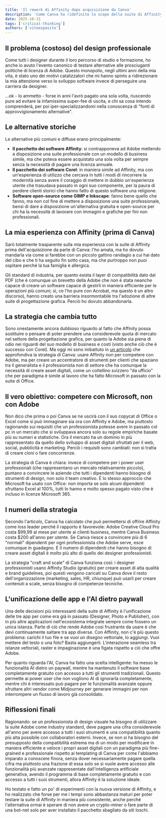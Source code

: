 ```yaml
---
title: 'Il rework di Affinity dopo acquisizione da Canva'
description: 'Come Canva ha ridefinito lo scopo della suite di Affinity per competere con Microsoft invece di Adobe'
date: 2025-10-31
tags: ['critical-thinking']
authors: ['vitoesposito']
---
```


## Il problema (costoso) del design professionale

Come tutti i designer durante il loro percorso di studio e formazione, ho anche io avuto l'evento canonico di testare alternative alle prosciuganti politiche di licenza di Adobe. Questo monopolio, negli ultimi anni della mia vita, è stato uno dei motivi catalizzatori che mi hanno spinto a ridirezionare la mia attenzione verso lo sviluppo software invece di perseguire una carriera da designer.

<div class="callout note flex flex-col p-4 border-l-4">
  <p class="text-sm m-0">...ok - lo ammetto - forse in anni l'avrò pagato una sola volta, riuscendo pure ad evitare la infamissima super-fee di uscita, e chi sa cosa intendo comprenderà, per poi iper-specializzandomi nella conoscenza di "fonti di approvvigionamento alternative".</p>
</div>

## Le alternative storiche

Le alternative più comuni e diffuse erano principalmente:

- **Il pacchetto dei software Affinity**: si contrapponeva ad Adobe mettendo a disposizione una suite professionale con un modello di business simile, ma che poteva essere acquistato una sola volta per sempre senza la necessità di pagare una licenza annuale.
- **Il pacchetto dei software Corel**: in maniera simile ad Affinity, ma con un'esperienza di utilizzo che cercava in tutti i modi di rincorrere la modernità senza avere il coraggio di mettere in dubbio un'esperienza utente che trasudava passato in ogni suo componente, per la paura di perdere clienti storici che hanno fatto di questo software una religione.
- **Software open-source come GIMP e Inkscape**: fanno bene quello che fanno, ma non col fine di mettere a disposizione una suite professionale, bensì di dare a disposizione un'alternativa gratuita e open-source per chi ha la necessità di lavorare con immagini e grafiche per fini non professionali.

## La mia esperienza con Affinity (prima di Canva)

Sarò totalmente trasparente sulla mia esperienza con la suite di Affinity prima dell'acquisizione da parte di Canva: l'ho amata, ma ho dovuto mandarla via come si farebbe con un piccolo gattino randagio a cui hai dato del cibo e che ti ha seguito fin sotto casa, ma che purtroppo non puoi ospitare perché la tua famiglia è allergica.

Gli standard di industria, per quanto esista il layer di compatibilità dato dal PDF (che è comunque un brevetto della Adobe che non è stata neanche capace di creare un software capace di gestirli in maniera efficiente per le operazioni più comuni; sì, ce l'ho pure con Acrobat, ma questo è un altro discorso), hanno creato una barriera insormontabile tra l'adozione di altre suite di progettazione grafica. Perciò ho dovuto abbandonarla.

## La strategia che cambia tutto

Sono onestamente ancora dubbioso riguardo al fatto che Affinity possa sostituire o pensare di poter prendere una considerevole quota di mercato nel settore della progettazione grafica, per quanto la Adobe sia piena di odio nei riguardi del suo modello di business e costi (visto anche ciò che è successo con Corel). Ma oggi mi sono imbattuto in <a href="https://tedium.co/2025/10/30/canva-affinity-free-loss-leader-strategy/">un articolo</a> che approfondiva la strategia di Canva: usare Affinity non per competere con Adobe, ma per creare un accentratore di strumenti per clienti che spaziano tra il generalista e il professionista non di settore che ha comunque la necessità di creare asset digitali, come un coltellino svizzero "da ufficio" che per paradigma è simile al lavoro che ha fatto Microsoft in passato con la suite di Office.

## Il vero obiettivo: competere con Microsoft, non con Adobe

Non dico che prima o poi Canva se ne uscirà con il suo copycat di Office o Excel come si può immaginare sia ora con Affinity e Adobe, ma piuttosto ragionando sui requisiti che un professionista potesse avere in passato col pc in un mercato che si sviluppava ancora solo su regole empiriche basate più su numeri e statistiche. Ora il mercato ha un dominio in più rappresentato da quello dello sviluppo di asset digitali sfruttati per il web, social, pubblicità e marketing. Perciò i requisiti sono cambiati: non si tratta di creare cloni o fare concorrenze.

La strategia di Canva è chiara: invece di competere per i power user professionali (che rappresentano un mercato relativamente piccolo), puntano a convincere le aziende che tutti i dipendenti hanno bisogno di strumenti di design, non solo il team creativo. È lo stesso approccio che Microsoft ha usato con Office: non importa se solo alcuni dipendenti sfruttano Excel al 100%, tutti lo hanno e molto spesso pagato visto che è incluso in licenze Microsoft 365.

## I numeri della strategia

Secondo l'articolo, Canva ha calcolato che può permettersi di offrire Affinity come loss leader perché il rapporto è favorevole: Adobe Creative Cloud Pro costa $99,99 al mese per utente ai clienti business, mentre Canva Business costa $200 all'anno per utente. Se Canva riesce a convincere più di 6 "normali" dipendenti per ogni professionista che Adobe serve, esce comunque in guadagno. E il numero di dipendenti che hanno bisogno di creare asset digitali è molto più alto di quello dei designer professionisti.

La strategia "craft and scale" di Canva funziona così: i designer professionisti usano Affinity Studio (gratuito) per creare asset di alta qualità e brand guidelines, poi questi vengono caricati su Canva dove il resto dell'organizzazione (marketing, sales, HR, chiunque) può usarli per creare contenuti a scale, senza bisogno di competenze tecniche.

## L'unificazione delle app e l'AI dietro paywall

Una delle decisioni più interessanti della suite di Affinity è l'unificazione delle tre app per come era già in passato (Designer, Photo e Publisher), con in più altre applicazioni nell'ecosistema integrate sempre come fossero un unica istanza. Parte di ciò che rende Adobe così frustrante da usare è che devi continuamente saltare tra app diverse. Con Affinity, non c'è più questo problema: carichi il tuo file e se vuoi un disegno vettoriale, lo aggiungi. Vuoi mettere del testo o una foto? Basta aggiungerli. L'interazione seamless tra istanze vettoriali, raster e impaginazione è una figata rispetto a ciò che offre Adobe.

Per quanto riguarda l'AI, Canva ha fatto una scelta intelligente: ha messo le funzionalità AI dietro un paywall, mentre ha mantenuto il software base completamente gratuito con accesso a tutti gli strumenti tradizionali. Questo permette ai power user che non vogliono AI di ignorarla completamente, mentre chi è interessato può pagare per le funzionalità avanzate oppure sfruttare altri vendor come Midjourney per generare immagini per non interrompere un flusso di lavoro già consolidato.

## Riflessioni finali

Ragionando: se un professionista di design visuale ha bisogno di utilizzare la suite Adobe come industry standard, deve pagare una cifra considerevole all'anno per avere accesso a tutti i suoi strumenti e una compatibilità quanto più alta possibile con collaboratori esterni. Invece, se non si ha bisogno del presupposto della compatibilità estrema ma di un modo per modificare in maniera efficiente e veloce i propri asset digitali con un paradigma più fine-grained e professionale rispetto ai templating di Canva per come l'abbiamo imparato a conoscere finora, senza dover necessariamente pagare quella cifra ma piuttosto una frazione di essa solo se si vuole avere accesso alle funzionalità più avanzate rappresentate dall'intelligenza artificiale generativa, avendo il programma di base completamente gratuito e con accesso a tutti i suoi strumenti, allora Affinity è la soluzione ideale.

Ho testato e fatto un po' di esperimenti con la nuova versione di Affinity, e ho realizzato che forse per me i tempi sono abbastanza maturi per poter testare la suite di Affinity in maniera più consistente, anche perché l'alternativa ormai è sperare di non avere un crypto-miner o fare parte di una bot-net solo per aver installato il pacchetto sbagliato da siti loschi.